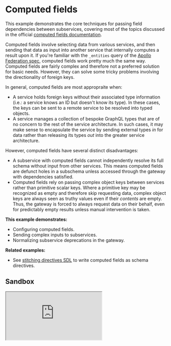 # Computed fields

This example demonstrates the core techniques for passing field dependencies between subservices, covering most of the topics discussed in the official [computed fields documentation](/docs/approaches/type-merging#computed-fields).

Computed fields involve selecting data from various services, and then sending that data as input into another service that internally computes a result upon it. If you're familiar with the `_entities` query of the [Apollo Federation spec](https://www.apollographql.com/docs/federation/federation-spec/#query_entities), computed fields work pretty much the same way. Computed fields are fairly complex and therefore not a preferred solution for basic needs. However, they can solve some tricky problems involving the directionality of foreign keys.

In general, computed fields are most appropraite when:

- A service holds foreign keys without their associated type information (i.e.: a service knows an ID but doesn't know its type). In these cases, the keys can be sent to a remote service to be resolved into typed objects.
- A service manages a collection of bespoke GraphQL types that are of no concern to the rest of the service architecture. In such cases, it may make sense to encapsulate the service by sending external types _in_ for data rather than releasing its types _out_ into the greater service architecture.

However, computed fields have several distinct disadvantages:

- A subservice with computed fields cannot independently resolve its full schema without input from other services. This means computed fields are defunct holes in a subschema unless accessed through the gateway with dependencies satisfied.
- Computed fields rely on passing complex object keys between services rather than primitive scalar keys. Where a primitive key may be recognized as empty and therefore skip requesting data, complex object keys are always seen as truthy values even if their _contents_ are empty. Thus, the gateway is forced to always request data on their behalf, even for predictably empty results unless manual intervention is taken.

**This example demonstrates:**

- Configuring computed fields.
- Sending complex inputs to subservices.
- Normalizing subservice deprecations in the gateway.

**Related examples:**

- See [stitching directives SDL](/docs/handbook/stitching-directives-sdl) to write computed fields as schema directives.

## Sandbox

<iframe
  src="https://codesandbox.io/embed/github/ardatan/schema-stitching/tree/master/examples/computed-fields?fontsize=14&hidenavigation=1&theme=dark"
  className="mt-6 w-full h-[500px] rounded-md"
  title="computed-fields"
  allow="geolocation; microphone; camera; midi; vr; accelerometer; gyroscope; payment; ambient-light-sensor; encrypted-media; usb"
  sandbox="allow-modals allow-forms allow-popups allow-scripts allow-same-origin"
/>

> You can also see the project on GitHub [here](https://github.com/ardatan/schema-stitching/tree/master/examples/computed-fields).

The following service is available for interactive queries:

- **Stitched gateway:** http://localhost:4000/graphql

For simplicity, all subservices in this example are run locally by the gateway server. You could easily break out any subservice into a standalone remote server following the [combining local and remote schemas](../combining-local-and-remote-schemas) example.

## Summary

Visit the [stitched gateway](http://localhost:4000/graphql) and try running the following query:

```graphql
query {
  products(upcs: [1, 2, 3, 4]) {
    name
    price
    category {
      name
    }
    metadata {
      __typename
      name
      ... on GeoLocation {
        name
        lat
        lon
      }
      ... on SportsTeam {
        location {
          name
          lat
          lon
        }
      }
      ... on TelevisionSeries {
        season
      }
    }
  }
}
```

The `category` and `metadata` associations come from the Metadata service, and are merged with Products service data using computed fields (this configuration can also be written using [schema directives](../stitching-directives-sdl)):

```js
merge: {
  Product: {
    fields: {
      category: { selectionSet: '{ categoryId }', computed: true },
      metadata: { selectionSet: '{ metadataIds }', computed: true },
    },
    fieldName: '_products',
    key: ({ categoryId, metadataIds }) => ({ categoryId, metadataIds }),
    argsFromKeys: (keys) => ({ keys }),
  }
}
```

In this pattern, the `category` and `metadata` fields each specify _field-level selection sets_ that will only be collected from other services when their respective fields are requested. The additional `computed` setting isolates these fields into a standalone schema that assures the fields are always requested directly by the gateway with their dependencies provided. Together, the results of these selection sets are built into an object key and sent off to the Metadata service to be resolved into its version of the `Product` type.

_metadata schema:_

```graphql
type Product {
  category: Category # @computed(selectionSet: "{ categoryId }")
  metadata: [Metadata] # @computed(selectionSet: "{ metadataIds }")
}

input ProductKey {
  categoryId: ID
  metadataIds: [ID!]
}

type Query {
  _products(keys: [ProductKey!]!): [Product]!
}
```

### Resolving metadata

The `metadata` association is a pretty good candidate for computed fields.

Looking at the way associations are structured, the Products service holds metadata record IDs without any associated type information. Therefore, the Products service must send these untyped IDs over to the Metadata service to be resolved into type objects (this is inherently a shortcoming of the data model&mdash;in a perfect solution, association data would be migrated over to the Metadata service where both ID and type information is available).

Even if the Products service had all association data available though, there's still some merit in having the Metadata service _internalize_ the `Product` type rather than _externalizing_ all of its bespoke Metadata types. Encapsulation of concerns is a valid factor to weigh against implementation complexity.

### Resolving category

The `catagory` association is needlessly complex using computed fields. It could just as easily use a [basic foreign key pattern](../type-merging-single-records) in the Products service, which would eliminate the unsightly `categoryId` field from its schema:

_products schema:_

```graphql
type Product {
  ...
  # categoryId: ID << remove this
  category: Category
}

type Category {
  id: ID!
}
```

### Deprecating subservice inconsistencies

One of the biggest shortcomings of computed fields is their inconsistency&mdash;they cannot be resolved outside of gateway context where their dependencies are satisfied. If you also utilize the subservice as a standalone GraphQL resource, then computed fields appear as defunct holes in its schema.

An imperfect solution to this problem is to deprecate all computed fields in the subservice, and then remove those deprecations in the gateway proxy layer. For example:

_metadata schema:_

```graphql
type Product {
  category: Category @deprecated(reason: "gateway access only")
  metadata: [Metadata] @deprecated(reason: "gateway access only")
}
```

_index.js:_

```js
import { stitchSchemas } from '@graphql-tools/stitch'
import { RemoveObjectFieldDeprecations } from '@graphql-tools/wrap'
import { metadataSchema } from './services/metadata'

stitchSchemas({
  subschemas: [
    {
      schema: metadataSchema,
      transforms: [new RemoveObjectFieldDeprecations('gateway access only')]
    }
  ]
})
```

The `RemoveObjectFieldDeprecations` transform will un-deprecate these fields within the gateway schema. The subservice-level deprecations at least offer some insight as to why certain fields don't work when accessed directly.
